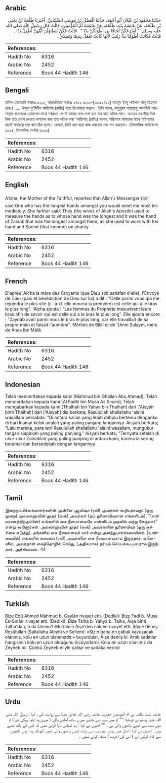 ## Arabic


<div dir="rtl" lang="ar" style={{fontSize:'larger',backgroundColor:'#f8f9fa',padding:20}}>
حَدَّثَنَا مَحْمُودُ بْنُ غَيْلاَنَ أَبُو أَحْمَدَ، حَدَّثَنَا الْفَضْلُ بْنُ مُوسَى السِّيْنَانِيُّ، أَخْبَرَنَا طَلْحَةُ بْنُ يَحْيَى بْنِ طَلْحَةَ، عَنْ عَائِشَةَ بِنْتِ طَلْحَةَ، عَنْ عَائِشَةَ أُمِّ الْمُؤْمِنِينَ، قَالَتْ قَالَ رَسُولُ اللَّهِ صلى الله عليه وسلم ‏ "‏ أَسْرَعُكُنَّ لَحَاقًا بِي أَطْوَلُكُنَّ يَدًا ‏"‏ ‏.‏ قَالَتْ فَكُنَّ يَتَطَاوَلْنَ أَيَّتُهُنَّ أَطْوَلُ يَدًا ‏.‏ قَالَتْ فَكَانَتْ أَطْوَلَنَا يَدًا زَيْنَبُ لأَنَّهَا كَانَتْ تَعْمَلُ بِيَدِهَا وَتَصَدَّقُ ‏.‏
</div>
<div style={{backgroundColor:'#f8f9fa',padding:20, marginBottom: 10}}><table> <thead> <tr> <th>References:</th> <th></th> </tr> </thead> <tbody><tr><td>Hadith No</td><td>6316</td></tr><tr><td>Arabic No</td><td>2452</td></tr><tr><td>Reference</td><td>Book 44 Hadith 146</td></tr></tbody></table></div>

## Bengali


<div dir="ltr" lang="bn" style={{fontSize:'larger',backgroundColor:'#f8f9fa',padding:20}}>
হাদিস একাডেমি নাম্বারঃ ৬২১০, আন্তর্জাতিক নাম্বারঃ ২৪৫২ ৬২১০-(১০১/২৪৫২) মাহমুদ ইবনু গাইলান আবূ আহমাদ (রহঃ) ..... উম্মুল মু'মিনীন আয়িশাহ্ (রাযিঃ) হতে রিওয়ায়াত করেন। তিনি বলেন, রসূলুল্লাহ সাল্লাল্লাহু আলাইহি ওয়াসাল্লাম বলেছেনঃ তোমাদের মাঝে সর্বপ্রথম সে-ই আমার সঙ্গে দেখা হবে যার হাত অধিক লম্বা। অতএব সব স্ত্রীরা নিজ নিজ হাত মেপে দেখতে লাগলেন কার হাত অধিক লম্বা ‘আয়িশাহ্ (রাযিঃ) বলেন, পরিশেষে আমাদের মাঝে যাইনাবের হাতই সবচেয়ে লম্বা বলে ঠিক হলো। কেননা, তিনি হাত দ্বারা কাজ করতেন এবং দান করতেন। (ইসলামিক ফাউন্ডেশন ৬০৯৪, ইসলামিক সেন্টার ৬১৩৫)
</div>
<div style={{backgroundColor:'#f8f9fa',padding:20, marginBottom: 10}}><table> <thead> <tr> <th>References:</th> <th></th> </tr> </thead> <tbody><tr><td>Hadith No</td><td>6316</td></tr><tr><td>Arabic No</td><td>2452</td></tr><tr><td>Reference</td><td>Book 44 Hadith 146</td></tr></tbody></table></div>

## English


<div dir="ltr" lang="en" style={{fontSize:'larger',backgroundColor:'#f8f9fa',padding:20}}>
A'isha, the Mother of the Faithful, reported that Allah's Messenger (ﷺ) said:One who has the longest hands amongst you would meet me most immediately. She farther said: They (the wives of Allah's Apostle) used to measure the hands as to whose hand was the longest and it was the hand of Zainab that was the longest amongst them, as she used to work with her hand and Spend (that income) on charity
</div>
<div style={{backgroundColor:'#f8f9fa',padding:20, marginBottom: 10}}><table> <thead> <tr> <th>References:</th> <th></th> </tr> </thead> <tbody><tr><td>Hadith No</td><td>6316</td></tr><tr><td>Arabic No</td><td>2452</td></tr><tr><td>Reference</td><td>Book 44 Hadith 146</td></tr></tbody></table></div>

## French


<div dir="ltr" lang="fr" style={{fontSize:'larger',backgroundColor:'#f8f9fa',padding:20}}>
D'après 'Aïcha la mère des Croyants (que Dieu soit satisfait d'elle), l'Envoyé de Dieu (paix et bénédiction de Dieu sur lui) a dit : "Celle parmi vous qui me rejoindra le plus vite (c.-à-d. elle mourra la première) est celle qui a le bras le plus long". 'Aïcha ajouta : "Les femmes du Prophète mesurèrent leurs bras afin de savoir qui est celle qui a le bras le plus long". Elle ajouta encore : "Zaynab avait parmi nous le bras le plus long, car elle travaillait de sa propre main et faisait l'aumône". Mérites de Bilâl et de 'Umm Sulaym, mère de Anas Ibn Mâlik
</div>
<div style={{backgroundColor:'#f8f9fa',padding:20, marginBottom: 10}}><table> <thead> <tr> <th>References:</th> <th></th> </tr> </thead> <tbody><tr><td>Hadith No</td><td>6316</td></tr><tr><td>Arabic No</td><td>2452</td></tr><tr><td>Reference</td><td>Book 44 Hadith 146</td></tr></tbody></table></div>

## Indonesian


<div dir="ltr" lang="id" style={{fontSize:'larger',backgroundColor:'#f8f9fa',padding:20}}>
Telah menceritakan kepada kami [Mahmud bin Ghailan Abu Ahmad]; Telah menceritakan kepada kami [Al Fadhl bin Musa As Sinani]; Telah mengabarkan kepada kami [Thalhah bin Yahya bin Thalhah] dari ['Aisyah binti Thalhah] dari ['Aisyah] dia berkata; Rasulullah shallallahu 'alaihi wasallam bersabda: "Di antara kalian yang lebih dahulu bertemu denganku di hari kiamat kelak adalah yang paling panjang Iangannya. Aisyah berkata; "Lalu mereka, para istri Rasulullah shallallahu 'alaihi wasallam, mungukur tangan siapakah yang paling panjang." Aisyah berkata; "Ternyata setelah di ukur-ukur Zainablah yang paling panjang di antara kami, karena ia sering beramal dan bersedekah dengan tangannya
</div>
<div style={{backgroundColor:'#f8f9fa',padding:20, marginBottom: 10}}><table> <thead> <tr> <th>References:</th> <th></th> </tr> </thead> <tbody><tr><td>Hadith No</td><td>6316</td></tr><tr><td>Arabic No</td><td>2452</td></tr><tr><td>Reference</td><td>Book 44 Hadith 146</td></tr></tbody></table></div>

## Tamil


<div dir="ltr" lang="ta" style={{fontSize:'larger',backgroundColor:'#f8f9fa',padding:20}}>
இறைநம்பிக்கையாளர்களின் அன்னை ஆயிஷா (ரலி) அவர்கள் கூறியதாவது: (ஒரு முறை) அல்லாஹ்வின் தூதர் (ஸல்) அவர்கள் (தம் துணைவியரான எங்களிடம்), "(என் மரணத்திற்குப்பின்) உங்களில் கை நீளமானவரே என்னிடம் முதலில் வந்து சேருவார்" என்று கூறினார்கள். அல்லாஹ்வின் தூதர் (ஸல்) அவர்களின் துணைவியர் (ஒரு குச்சியை எடுத்து), தங்களில் கை நீளமானவர் யார் என்று அளந்துபார்க்கலாயினர். (உண்மையில்) எங்களில் ஸைனப் (ரலி) அவர்களே கை நீளமானவராய் இருந்தார். ஏனெனில், அவர்தான் கைத்தொழில் செய்து, (அதிகமாக) தர்மம் செய்யக்கூடியவராக இருந்தார். அத்தியாயம் : 44
</div>
<div style={{backgroundColor:'#f8f9fa',padding:20, marginBottom: 10}}><table> <thead> <tr> <th>References:</th> <th></th> </tr> </thead> <tbody><tr><td>Hadith No</td><td>6316</td></tr><tr><td>Arabic No</td><td>2452</td></tr><tr><td>Reference</td><td>Book 44 Hadith 146</td></tr></tbody></table></div>

## Turkish


<div dir="ltr" lang="tr" style={{fontSize:'larger',backgroundColor:'#f8f9fa',padding:20}}>
Bize Ebû Ahmed Mahmud b. Gaylân rivayet etti. (Dediki): Bize Fadl b. Musa Es-Sınâni rivayet etti. (Dediki); Bize Talha b. Yahya b. Talha, Âişe binti Talha'dan, o da Ümmü'l-Mü'minin Âişe'den naklen rivayet etti. Şöyle demiş: Resûlullah (Sallallahu Aleyhi ve Sellem): «Sizin bana en çabuk kavuşacak olanınız, kolu en uzun olanınızdır.» buyurdular, Âişe demiş ki: Artık kadınlar hangisinin kolu en uzun olduğunu ölçüyorlardı. Kolu en uzun olanımız da Zeyneb idi. Çünkü Zeyneb eliyle çalışır ve sadaka verirdi
</div>
<div style={{backgroundColor:'#f8f9fa',padding:20, marginBottom: 10}}><table> <thead> <tr> <th>References:</th> <th></th> </tr> </thead> <tbody><tr><td>Hadith No</td><td>6316</td></tr><tr><td>Arabic No</td><td>2452</td></tr><tr><td>Reference</td><td>Book 44 Hadith 146</td></tr></tbody></table></div>

## Urdu


<div dir="rtl" lang="ur" style={{fontSize:'larger',backgroundColor:'#f8f9fa',padding:20}}>
عائشہ بنت طلحہ نے ام المومنین حضرت عائشہ رضی اللہ تعالیٰ عنہا سے روایت کی ، کہا : رسول اللہ صلی اللہ علیہ وسلم نے فرمایا؛ "" تم میں سب سے جلدی میرے ساتھ آملنے والی ( میری وہ اہلیہ ہوگی جو ) تم میں سب سے لمبے ہاتھوں والی ہے ۔ "" انھوں نے کہا : ہم لمبائی ناپا کرتی تھیں کہ کس کے ہاتھ لمبے ہیں ۔ انھوں نے کہا : اصل میں زینب ہم سب سے زیادہ لمبے ہاتھوں والی تھیں کیونکہ وہ ا پنے ہاتھوں سے کام کرتیں اور ( اس کی اجرت ) صدقہ کرتی تھیں ۔
</div>
<div style={{backgroundColor:'#f8f9fa',padding:20, marginBottom: 10}}><table> <thead> <tr> <th>References:</th> <th></th> </tr> </thead> <tbody><tr><td>Hadith No</td><td>6316</td></tr><tr><td>Arabic No</td><td>2452</td></tr><tr><td>Reference</td><td>Book 44 Hadith 146</td></tr></tbody></table></div>